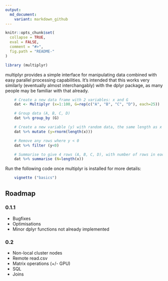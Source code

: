 ```yaml
---
output:
  md_document:
    variant: markdown_github
---
```


```r
knitr::opts_chunk$set(
  collapse = TRUE,
  eval = FALSE,
  comment = "#>",
  fig.path = "README-"
)
```

```r
library (multiplyr)
```

multiplyr provides a simple interface for manipulating data combined with
easy parallel processing capabilities. It's intended that this works
very similarly (eventually almost interchangably) with the dplyr package,
as many people may be familiar with that already.

```r
    # Create a new data frame with 2 variables: x and G
    dat <- Multiplyr (x=1:100, G=rep(c("A", "B", "C", "D"), each=25))

    # Group data (A, B, C, D)
    dat %>% group_by (G)

    # Create a new variable (y) with random data, the same length as x
    dat %>% mutate (y=rnorm(length(x)))

    # Remove any rows where y < 0
    dat %>% filter (y<0)

    # Summarise to give 4 rows (A, B, C, D), with number of rows in each group
    dat %>% summarise (N=length(x))
```
    
Run the following code once multiplyr is installed for more details:

```r
    vignette ("basics")
```
    
## Roadmap

### 0.1.1
* Bugfixes
* Optimisations
* Minor dplyr functions not already implemented

### 0.2
* Non-local cluster nodes
* Remote read.csv
* Matrix operations (+/- GPU)
* SQL
* Joins


